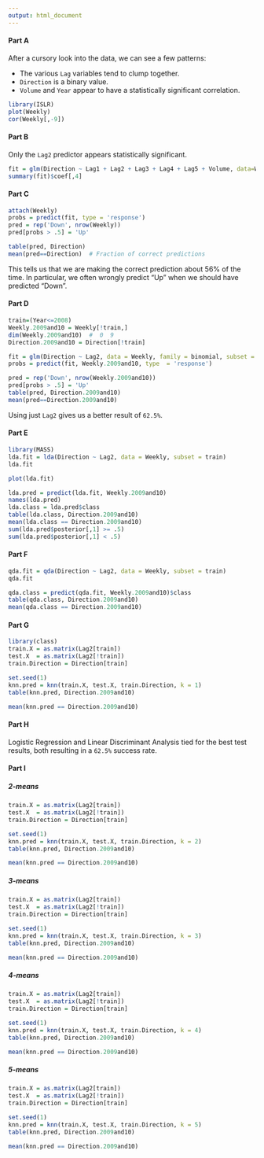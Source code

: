 ```yaml
---
output: html_document
---
```


#### Part A ####

After a cursory look into the data, we can see a few patterns:

- The various `Lag` variables tend to clump together.
- `Direction` is a binary value.
- `Volume` and `Year` appear to have a statistically significant correlation.

```r
library(ISLR)
plot(Weekly)
cor(Weekly[,-9])
```

#### Part B ####

Only the `Lag2` predictor appears statistically significant.

```r
fit = glm(Direction ~ Lag1 + Lag2 + Lag3 + Lag4 + Lag5 + Volume, data=Weekly, family=binomial)
summary(fit)$coef[,4]
```

#### Part C ####
```r
attach(Weekly)
probs = predict(fit, type = 'response')
pred = rep('Down', nrow(Weekly))
pred[probs > .5] = 'Up'

table(pred, Direction)
mean(pred==Direction)  # Fraction of correct predictions
```

This tells us that we are making the correct prediction about 56% of the time. In particular, we often wrongly predict "Up" when we should have predicted "Down".

#### Part D ####

```r
train=(Year<=2008)
Weekly.2009and10 = Weekly[!train,]
dim(Weekly.2009and10)  #  0  9
Direction.2009and10 = Direction[!train]

fit = glm(Direction ~ Lag2, data = Weekly, family = binomial, subset = train)
probs = predict(fit, Weekly.2009and10, type  = 'response')

pred = rep('Down', nrow(Weekly.2009and10))
pred[probs > .5] = 'Up'
table(pred, Direction.2009and10)
mean(pred==Direction.2009and10)
```

Using just `Lag2` gives us a better result of `62.5%`.

#### Part E ####
```r
library(MASS)
lda.fit = lda(Direction ~ Lag2, data = Weekly, subset = train)
lda.fit

plot(lda.fit)

lda.pred = predict(lda.fit, Weekly.2009and10)
names(lda.pred)
lda.class = lda.pred$class
table(lda.class, Direction.2009and10)
mean(lda.class == Direction.2009and10)
sum(lda.pred$posterior[,1] >= .5)
sum(lda.pred$posterior[,1] < .5)
```

#### Part F ####

```r
qda.fit = qda(Direction ~ Lag2, data = Weekly, subset = train)
qda.fit

qda.class = predict(qda.fit, Weekly.2009and10)$class
table(qda.class, Direction.2009and10)
mean(qda.class == Direction.2009and10)
```

#### Part G ####

```r
library(class)
train.X = as.matrix(Lag2[train])
test.X  = as.matrix(Lag2[!train])
train.Direction = Direction[train]

set.seed(1)
knn.pred = knn(train.X, test.X, train.Direction, k = 1)
table(knn.pred, Direction.2009and10)

mean(knn.pred == Direction.2009and10)
```

#### Part H ####

Logistic Regression and Linear Discriminant Analysis tied for the best test results, both resulting in a `62.5%` success rate. 

#### Part I ####

##### 2-means ####
```r
train.X = as.matrix(Lag2[train])
test.X  = as.matrix(Lag2[!train])
train.Direction = Direction[train]

set.seed(1)
knn.pred = knn(train.X, test.X, train.Direction, k = 2)
table(knn.pred, Direction.2009and10)

mean(knn.pred == Direction.2009and10)
```

##### 3-means ####
```r
train.X = as.matrix(Lag2[train])
test.X  = as.matrix(Lag2[!train])
train.Direction = Direction[train]

set.seed(1)
knn.pred = knn(train.X, test.X, train.Direction, k = 3)
table(knn.pred, Direction.2009and10)

mean(knn.pred == Direction.2009and10)
```

##### 4-means ####
```r
train.X = as.matrix(Lag2[train])
test.X  = as.matrix(Lag2[!train])
train.Direction = Direction[train]

set.seed(1)
knn.pred = knn(train.X, test.X, train.Direction, k = 4)
table(knn.pred, Direction.2009and10)

mean(knn.pred == Direction.2009and10)
```

##### 5-means ####
```r
train.X = as.matrix(Lag2[train])
test.X  = as.matrix(Lag2[!train])
train.Direction = Direction[train]

set.seed(1)
knn.pred = knn(train.X, test.X, train.Direction, k = 5)
table(knn.pred, Direction.2009and10)

mean(knn.pred == Direction.2009and10)
```

